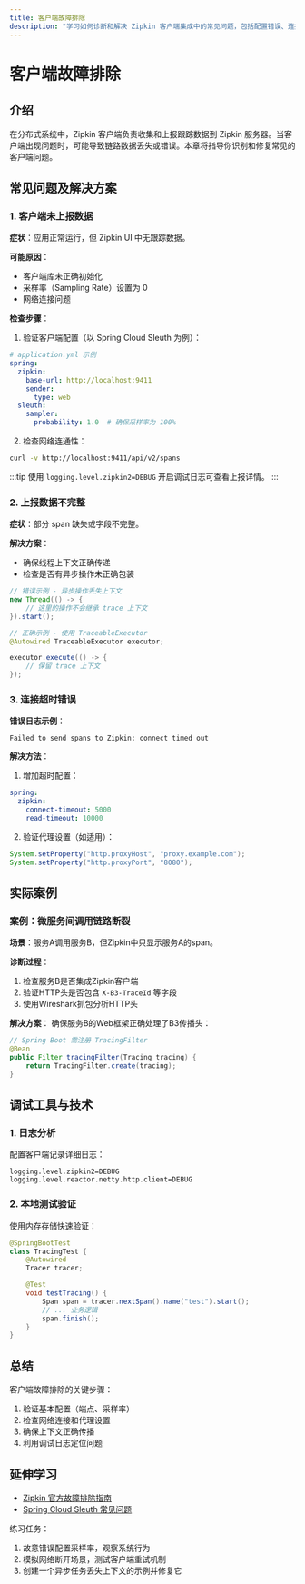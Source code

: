```yaml
---
title: 客户端故障排除
description: "学习如何诊断和解决 Zipkin 客户端集成中的常见问题，包括配置错误、连接问题和数据上报失败等场景。"
---
```


# 客户端故障排除

## 介绍

在分布式系统中，Zipkin 客户端负责收集和上报跟踪数据到 Zipkin 服务器。当客户端出现问题时，可能导致链路数据丢失或错误。本章将指导你识别和修复常见的客户端问题。

## 常见问题及解决方案

### 1. 客户端未上报数据

**症状**：应用正常运行，但 Zipkin UI 中无跟踪数据。

**可能原因**：
- 客户端库未正确初始化
- 采样率（Sampling Rate）设置为 0
- 网络连接问题

**检查步骤**：
1. 验证客户端配置（以 Spring Cloud Sleuth 为例）：
```yaml
# application.yml 示例
spring:
  zipkin:
    base-url: http://localhost:9411
    sender:
      type: web
  sleuth:
    sampler:
      probability: 1.0  # 确保采样率为 100%
```

2. 检查网络连通性：
```bash
curl -v http://localhost:9411/api/v2/spans
```

:::tip
使用 `logging.level.zipkin2=DEBUG` 开启调试日志可查看上报详情。
:::

### 2. 上报数据不完整

**症状**：部分 span 缺失或字段不完整。

**解决方案**：
- 确保线程上下文正确传递
- 检查是否有异步操作未正确包装

```java
// 错误示例 - 异步操作丢失上下文
new Thread(() -> {
    // 这里的操作不会继承 trace 上下文
}).start();

// 正确示例 - 使用 TraceableExecutor
@Autowired TraceableExecutor executor;

executor.execute(() -> {
    // 保留 trace 上下文
});
```

### 3. 连接超时错误

**错误日志示例**：
```
Failed to send spans to Zipkin: connect timed out
```

**解决方法**：
1. 增加超时配置：
```yaml
spring:
  zipkin:
    connect-timeout: 5000
    read-timeout: 10000
```

2. 验证代理设置（如适用）：
```java
System.setProperty("http.proxyHost", "proxy.example.com");
System.setProperty("http.proxyPort", "8080");
```

## 实际案例

### 案例：微服务间调用链路断裂

**场景**：服务A调用服务B，但Zipkin中只显示服务A的span。

**诊断过程**：
1. 检查服务B是否集成Zipkin客户端
2. 验证HTTP头是否包含 `X-B3-TraceId` 等字段
3. 使用Wireshark抓包分析HTTP头

**解决方案**：
确保服务B的Web框架正确处理了B3传播头：
```java
// Spring Boot 需注册 TracingFilter
@Bean
public Filter tracingFilter(Tracing tracing) {
    return TracingFilter.create(tracing);
}
```

## 调试工具与技术

### 1. 日志分析
配置客户端记录详细日志：
```properties
logging.level.zipkin2=DEBUG
logging.level.reactor.netty.http.client=DEBUG
```

### 2. 本地测试验证
使用内存存储快速验证：
```java
@SpringBootTest
class TracingTest {
    @Autowired
    Tracer tracer;

    @Test
    void testTracing() {
        Span span = tracer.nextSpan().name("test").start();
        // ... 业务逻辑
        span.finish();
    }
}
```

## 总结

客户端故障排除的关键步骤：
1. 验证基本配置（端点、采样率）
2. 检查网络连接和代理设置
3. 确保上下文正确传播
4. 利用调试日志定位问题

## 延伸学习

- [Zipkin 官方故障排除指南](https://zipkin.io/pages/troubleshooting.html)
- [Spring Cloud Sleuth 常见问题](https://docs.spring.io/spring-cloud-sleuth/docs/current/reference/html/common-problems.html)

练习任务：
1. 故意错误配置采样率，观察系统行为
2. 模拟网络断开场景，测试客户端重试机制
3. 创建一个异步任务丢失上下文的示例并修复它